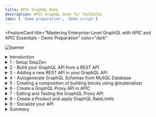 ```yaml
---
title: APIC GraphQL Demo
description: APIC GraphQL Demo for TechSales
tabs: [ 'Demo preparation', 'Demo script']
---
```



<FeatureCard
  title="Mastering Enterprise-Level GraphQL with APIC and APIC Essentials - Demo Preparation"
  color="dark"
  >

![banner](./images/banner.png)

</FeatureCard>

<span id="place1"></span>

<details>

<summary>Introduction</summary>
<br/>
The rising adoption of hybrid cloud has resulted in data stored everywhere – in different types of data stores likes data warehouses, lakes, and lakehouses as well as across different clouds and on-premises environments. APIs serve as the essential connector between different data sources and applications, which means that businesses are relying on and creating more APIs than ever before to get the data they need to power their applications and experiences.
<br/><br/>
GraphQL has rapidly become a go-to query language for companies to interact with their data and is emerging as a new standard for APIs, layering upon the investments in REST APIs and data systems. While GraphQL APIs are significantly easier for the application teams to consume, they can represent a challenge to the API Provider teams tasked with building them.  We believe that APIs built declaratively are simply better - leading to first implementation with fewer lines of clean code, faster time to deploy, and APIs with built-in performance, cost, and reliability optimizations.
<br/><br/>
Our company decided to invest in GraphQL as a new standard for APIs. GraphQL is a query language for APIs that gives an application client greater control over what data it retrieves in an API request when compared with a REST API request.
<br/><br/>
We would like to explore an easier way for developers to build GraphQL APIs, consuming data stored everywhere. Take an e-commerce application for example. With a single call, GraphQL can merge data that is found in different subsystems, like customer information, order numbers, and delivery status, and return it in an expected format. While GraphQL APIs are significantly easier for the application teams to consume, they can represent a challenge to the API teams tasked with building them, securing them, socializing them, and managing them. To ease the process of building these APIs, we would like to explore a way to create GraphQL APIs using a declarative approach for federated access to data.
<br/><br/>
On the other hand, our Development's team is having problems managing the use of GraphQL APIs in your company, including rate limits, API lifecycle, security and how to socialize these APIs with our developers ecosystem.
<br/><br/>
In this demo we will learn how to move from Zero to Enterprise in the GraphQL domain. Initially we will learn how to use API Connect Essentials (StepZen) to create a a federated GraphQL API by pulling data from disparate sources (REST API and MySQL). After that you will use IBM API Connect to create a GraphQL API proxy definition that proxies a backend GraphQL server from StepZen, and to define rate limiting controls that reflect the amount of data that is returned from the server by a request to the GraphQL API.
<br/><br/>
Here we will see how to CREATE, MANAGE, SECURE and SOCIALIZE our GraphQL APIs using IBM API Connect solutions.
<br/><br/>
Let's get started!<br/><br/>

(Demo Slides <a href="https://github.com/ibm-integration/learninghub/blob/main/src/pages/demos/mq-techsales/files/APICSlides.pptx" target="_blank" rel="noreferrer">here</a>)
<br/>
</details>

<details>
<summary>1 - Setup StepZen</summary>

<br/>

| **1.1** | **Access StepZen** |
| :--- | :--- |
| **Narration** | StepZen enables developers to easily build and deploy a single GraphQL API that gets the data they need from multiple backends. The StepZen CLI is the primary tool for creating, uploading, deploying and testing your StepZen API. The StepZen CLI enables you use to manage your StepZen schemas, configurations, and endpoints. The CLI also comes with a built-in Schema Explorer that enables you to explore and test the API you’ve deployed locally from your browser. <br/><br/> We already installed StepZen CLI here. Now we need to get the details about our StepZen account. For this demo we are using a free StepZen account, let's log in here.  |
| **Action** &nbsp; 1.1.1 | On a browser window open the <a href="http://www.stepzen.com" target="_blank">URL below</a> (1) and click on **Log In** link (2). <br/><br/>```http://www.stepzen.com```<br/><br/>![](images/setup-sz-2.png)<br/>|
| **Action** &nbsp; 1.1.2 | **Log in** with your *username* and *password*. <br/><br/>![](images/setup-sz-3.png)<br/>|

| **1.2** | **Get your Account details** |
| :--- | :--- |
| **Narration** | When we get our account, first we need to navigate to the Stepzen Dashboard. In the Account page, we will find our account name, and the two keys weneed for API authentication. |
| **Action** &nbsp; 1.2.1 | On StepZen Dashboard page, on the left menu, open the **Account** page (key icon). <br/><br/>![](images/setup-sz-5.png)<br/>|
| **Action** &nbsp; 1.2.2 | Copy the **Account name** (1) and **Admin Key** (2). You will use them in the next step. <br/><br/>![](images/setup-sz-6.png)<br/>|

| **1.3** | **StepZen CLI log In** |
| :--- | :--- |
| **Narration** | To run StepZen in the cloud, we can connect the CLI to our account to get a private and secure endpoint or use StepZen with a public account. After installing the CLI, we can connect it to our account using the login CLI command. |
| **Action** &nbsp; 1.3.1 | Using Visual Studio Code terminal window, execute the command below to log in with StepZen CLI, replace [your_account] with the account value (1) from the Account page. <br/><br/> ```stepzen login -a [your_account]``` <br/><br/>![](images/setup-sz-7.png)<br/>|
| **Action** &nbsp; 1.3.2 | Now, you need to enter your Admin Key. Copy and paste the **Admin Key** value (2) from the Account page.  <br/><br/>![](images/setup-sz-8.png)<br/>|

<br/>

**[Go to top](#place1)**

</details>

<details>
<summary>2 - Build your GraphQL API from a REST API</summary>

<br/>

| **2.1** | **Create your API directory** |
| :--- | :--- |
| **Narration** | Using StepZen, we can create a GraphQL API for backends with REST interfaces in minutes. <br/><br/>There are two ways to create our GraphQL API with StepZen when we have a REST backend. <br/><br/> <ul><li>Use the command-line interface (CLI) command stepzen import curl to specify an existing REST endpoint - StepZen introspects the endpoint and auto-generates a GraphQL schema for you.</li><li>Write your schema code in a .graphql GraphQL Schema Definition Language (SDL) file. Use the powerful GraphQL directive @rest to connect the REST endpoint, and with just a few lines of code, you have a working schema.</li></ul><br/>In this section we will learn how to use StepZen import curl on an existing REST API. This command sends a curl request to StepZen and parses the GraphQL types from the JSON response.<br/><br/>Before we build our GraphQL API, let’s create a new directory.|
| **Action** &nbsp; 2.1.1 | On Visual Studio Code Terminal, execute the command below to create a new directory. <br/><br/>```mkdir product-demo```<br/><br/>![](images/build-rest1-1.png)|
| **Action** &nbsp; 2.1.2 | Change to the new directory. <br/>```cd product-demo```<br/><br/>![](images/build-rest1-2.png)|

| **2.2** | **Initialize the StepZen workspace** |
| :--- | :--- |
| **Narration** | We need to initialize the StepZen workspace in our working directory. Let's use the StepZen CLI init command to do it. |
| **Action** &nbsp; 2.2.1 | On Visual Studio Code Terminal, execute the command below.<br/><br/>```stepzen init --endpoint=api/product-demo```<br/><br/>![](images/build-rest1-3.png)|

| **2.3** | **Introspects the REST endpoint** |
| :--- | :--- |
| **Narration** | Let's take advantage of StepZen to introspects the REST endpoint and auto-generates a GraphQL schema for us. Here we are using a REST API developed by our company's DEV team with CUSTOMERS information. |
| **Action** &nbsp; 2.3.1 | On Visual Studio Code Terminal, execute the command below.<br/><br/>```stepzen import curl "https://introspection.apis.stepzen.com/customers" --query-name "customers"```<br/><br/>![](images/build-rest1-4.png)|

| **2.4** | **Explore graphQL schema** |
| :--- | :--- |
| **Narration** | Our first GraphQL API was created. Let's explore the graphQL schema! First, we need to open our project folder and open the index.graphql file on curl folder. Here we have all the schema of our customers REST API.  We will not deploy this GraphQL yet. Before that, let's import another REST endpoint. |
| **Action** &nbsp; 2.4.1 | On Visual Studio Code, click on **Explorer** icon (1) and click **Open Folder** (2).<br/><br/> ![](images/build-rest1-5.png)|
| **Action** &nbsp; 2.4.2 | Select the new created **product-demo** folder (1) and click **Select Folder** (2).<br/><br/> ![](images/build-rest1-6.png) |
| **Action** &nbsp; 2.4.3 | If necessary, click **Yes, I trust the authors** button. <br/><br/> ![](images/build-rest1-7.png) |
| **Action** &nbsp; 2.4.4 | To see the GraphQL schema, open the **curl** folder and select the **index.graphql** file (1). You are welcome to explore and check the .graphQL file (2). <br/><br/> ![](images/build-rest1-8.png) |
| **Action** &nbsp; 2.4.5 | If necessary, click **View > Terminal** to see the terminal window again. <br/><br/> ![](images/build-rest1-9.png) |

<br/>

**[Go to top](#place1)**

</details>

<details>
<summary>3 - Adding a new REST API in your GraphQL API</summary>

<br/>

| **3.1** | **Import a new REST API** |
| :--- | :--- |
| **Narration** | Now, let's improve our GraphQL API by addding another REST API. We just need to execute the import command again with a new REST URL to add a new REST API. |
| **Action** &nbsp; 3.1.1 | On Visual Studio Code Terminal, execute the command below to import another REST API.<br/><br/>```stepzen import curl "https://introspection.apis.stepzen.com/orders" --query-name "orders" --query-type "Order"```<br/><br/> ![](images/build-rest2-1.png)|

| **3.2** | **Explore schema** |
| :--- | :--- |
| **Narration** | To check the new graphQL schema, we just need to open the curl-01 folder and open the new index.graphql file. Here we can see the schema of the orders API.  <br/><br/>This third schema in the product-demo folder is aggregating the other two schemas of our two different REST APIs.  |
| **Action** &nbsp; 3.2.1 | Open the **curl-01** folder and open the new **index.graphql** file (1). You are welcome to explore the new schema (2).<br/><br/> ![](images/build-rest2-2.png)|
| **Action** &nbsp; 3.2.2 | Open the third schema, the **index.graphql** file in the **product-demo** folder (1) and check this schema is referencing the other two schemas (2).<br/><br/> ![](images/build-rest2-3.png)|

| **3.3** | **Start the endpoint** |
| :--- | :--- |
| **Narration** | StepZen can be deployed and run as a managed service on StepZen's cloud, on a virtual private cloud, or in a colocation data center. Whatever your choice of deployment, StepZen helps you build clean, declarative, consistent APIs and run them at scale with built-in optimizations.<br/><br/> To Deploy and run our endpoint, from command line, let's run stepzen start command. <br/><br/> This command does three things:<ul><li>Deploys the code in the current directory (or the directory provided via the --dir flag) to the specified endpoint on StepZen.</li><li>Watches the directory for changes and automatically deploys them to the endpoint specified.</li><li>Share a URL with StepZen's Schema Explorer that enables you to test your API by exploring the queries and types available and querying the API running on StepZen.</li></ul>The StepZen dashboard provides a playground for testing your GraphQL API. Let's open it to explore our GraphQL API.  |
| **Action** &nbsp; 3.3.1 | On Visual Studio Code terminal,  run the command below to initialize your endpoint.<br/>```stepzen start```<br/><br/> ![](images/build-rest2-4.png)|
| **Action** &nbsp; 3.3.2 | Show the stepzen start return.<br/><br/> ![](images/build-rest2-4-2.png)|
| **Action** &nbsp; 3.3.3 | Scroll down your terminal page to see the Dashboard URL of your API. Copy and paste it in you browser window.<br/><br/> ![](images/build-rest2-5.png)|

| **3.4** | **Test the endpoint** |
| :--- | :--- |
| **Narration** | The StepZen dashboard provides a playground for testing your GraphQL API. In the Dashboard we can play with different queries, for example, let's try the orders query.<br/><br/>Let's try a customers query now, with some fields. Remember, with this GraphQL API, we are consuming data from two different REST APIs. And we can do that with APIs from different types of data sources as well. |
| **Action** &nbsp; 3.4.1 | Go ahead and click **Execute Query** button (1) to test the orders query.  Check the result data (2).<br/><br/> ![](images/build-rest2-6.png)|
| **Action** &nbsp; 3.4.2 | You are welcome to play with the Builder section (1), to create queries with different values. For example, delete the order query, and create a customers query with some fields (2). Execute the query again (3) and check the result data (4).<br/><br/> ![](images/build-rest2-7.png) |

<br/>

**[Go to top](#place1)**

</details>

<details>
<summary>4 - Autogenerate GraphQL Schemas from MySQL Database</summary>

<br/>

| **4.1** | **Import MySQL schema** |
| :--- | :--- |
| **Narration** | Now, let's see how to create a GraphQL API with a SQL database backend. <br/><br/> There are two ways to create your GraphQL API with StepZen when you have a SQL database backend. <ul><li>Use the command-line interface (CLI) command stepzen import [mysql OR postgresql] to specify your database - StepZen introspects it and auto-generates a GraphQL schema for you.</li><li>Write your schema code in a .graphql GraphQL Schema Definition Language (SDL) file. Use the GraphQL directive @dbquery to connect the database, and with just a few lines of code, you have a working schema.)</li></ul>Here, we will see how to use stepzen import mysql command. Our company database's team provided use with a MySQL database. Let's use StepZen CLI command to import it. |
| **Action** &nbsp; 4.1.1 | On Visual Studio Code terminal, cancel the current execution (CTRL+C). And execute the command below to create a GraphQL API that connects data from a database backend.<br/><br/>```stepzen import mysql --db-host='db.introspection.stepzen.net' --db-database='introspection' --db-user='testUserIntrospection' --db-password='HurricaneStartingSample1934' --name=mysql```<br/><br/> ![](images/build-mysql-1.png) |

| **4.2** | **Explore MySQL schema** |
| :--- | :--- |
| **Narration** | To check the new graphQL schema, open the mysql folder and open the new index.graphql file. Here we have our database schema from MySQL. <br/><br/> By now, we are invoking two REST APIs and one MySQL database in our GraphQL API. |
| **Action** &nbsp; 4.2.1 | On VSCode, open the **mysql** folder and open the new **index.graphql** file (1). You are welcome to explore the new schema (2). <br/><br/>  ![](images/build-mysql-2.png)|

<br/>

**[Go to top](#place1)**

</details>

<details>
<summary>5 - Creating a composition of building blocks using @materializer</summary>

<br/>

| **5.1** | **Create the getAddressById query** |
| :--- | :--- |
| **Narration** | In many organizations, APIs are built around organizations or domains. For example, a B2C retail business might have customer APIs, e-commerce APIs, marketing APIs, and so on. These APIs are typically built by semi-independent teams, and usually have some common lightweight structures (like authentication, documentation, etc.), but otherwise are constructed independently. And they might appear in the same portal for the API consumer, but there is nothing that connects them. <br/><br/> Because GraphQL APIs are designed to “stitch” data together, GraphQL represents an opportunity to connect APIs easily—even those built by independent teams.  GraphQL federation is a critical element of your GraphQL architecture. Federation is about assembling the work of independent teams into one, or possibly a few, uber GraphQL APIs. Let's see how to do it!  <br/><br/> First, let's create a query to getAddressById in our MySQL database. |
| **Action** &nbsp; 5.1.1 | On the **index.graphql** from **mysql** folder (1), scroll down to see the ‘*type Query*’ declaration. Below the sentence "**Queries for type ‘Address’**" include the query code below (2).<br/><br/>This code is defining a getAddressById query to select address from mySQL database.<br/><br/> ![](images/merge-blocks-1.png)|
| **Action** &nbsp; 5.1.2 | **Save** the file (File > Save or CTRL+S).<br/>|

| **5.2** | **Create a composition with @materializer** |
| :--- | :--- |
| **Narration** | By now we have multiple subgraphs, we can link types across subgraphs with @materializer. Let's do it! <br/><br/>We just need to change our address field to use the getAdressById query that we have just created. We can easily link these two subgraphs with @materializer. |
| **Action** &nbsp; 5.2.1 | Open the **index.graphql** file from **curl** folder (1), this is the schema from customers REST API.  Scroll down to see the ‘*type RootEntry*’ section.  By now, the address is coming from the REST API endpoint. Let's change it to get this value from MySQL database. Replace the current address type definition (address: Address) for the code below (2). <br/><br/> ![](images/merge-blocks-2.png)|
| **Action** &nbsp; 5.2.2 |  **Save** the file (File > Save or CTRL+S).<br/> |

| **5.3** | **Test the composition** |
| :--- | :--- |
| **Narration** | We are ready to deploy our new API. Now we can test the new API, by creating a customers query including address attributes.<br/><br/>Here we have the result, including data from REST API and MySQL database at the same time.<br/><br/>Before we move to API Connections part, to see how to manage, secure and socialize this API, we need to take a copy of our API endpoint and the Authorization header. We will need them later to invoke our API.<br/><br/>One important point to highlight here is about how StepZen controls access to GraphQL schemas and endpoints.<br/><br/>As we build out our GraphQL APIs, we will want to add access control mechanisms to prevent unauthorized use of these endpoints. StepZen supports two different solutions for this problem.<ul><li>API Keys: we can use API keys to control access to the entire endpoint. API keys are the default access control mechanism.</li><li>And Field Policies: we can use Field policies to control access to specific entry point fields on the endpoint. Field policies provide fine-grained access control to your GraphQL API, using a model similar to attribute-based access control.</li></ul>StepZen provides two different types of API keys for use with an account: Admin Keys and API Keys. Admin keys provide administrative-level access to your account, and should only be used at development time. API keys provide more limited access to your account, and should be used for production.<br/><br/>In this demo, for simplification purpose, we will use the Admin Keys to access our API. In a real environment, we should use API Keys or Field Policies to improve our API’s security.|
| **Action** &nbsp; 5.3.1 | On Visual Studio Code terminal, execute the command below.```stepzen start```<br/><br/> ![](images/merge-blocks-3.png)|
| **Action** &nbsp; 5.3.2 | Back to the browser, refresh the Stepzen Dashboard page. |
| **Action** &nbsp; 5.3.3 | On the StepZen Dashboard page, use the Builder section (1), to create a customers query including address attributes (2). Execute the query again (3) and check the result data is coming from Rest and MySQL database (4).<br/><br/>![](images/merge-blocks-4.png) |
| **Action** &nbsp; 5.3.4 | Take a copy of your API endpoint (1) and the Authorization header (2).<br/><br/> ![](images/merge-blocks-5.png)|
| **Action** &nbsp; 5.3.5 | <pre>Test ```dasjdhasjdhs </br> dsadas das <br/>sad asds```</pre> |
<br/>

**[Go to top](#place1)**

</details>

<details>
<summary>6 - Create a GraphQL Proxy API in APIC</summary>

<br/>

| **6.1** | **Access your APIC Environment** |
| :--- | :--- |
| **Narration** | Great, our GraphQL API was created. However our developer's team still need a comprehensive API solution and strategy to manage these new GraphQL APIs from a unified and centrally visible solution. <br/><br/>They are looking for an integrated API management offering, with capabilities and tooling for all phases of the API lifecycle. Key steps of the API lifecycle include create, secure, manage, socialize, and analyze the APIs.<br/><br/>IBM API Connect is a full lifecycle API management solution that uses an intuitive experience to help consistently create, manage, secure, socialize and monetize APIs, which promotes digital transformation on premises and across clouds. This means we can power digital apps and spur innovation in real-time. IBM API Connect is also available as-a-Service as a highly scalable, fully managed API management platform on Amazon Web Services (AWS).<br/><br/>Let's explore how IBM API Connect will support our development team to manage our GraphQL APIs.  For this demo, we are using a trial account of IBM APIC on AWS.  |
| **Action** &nbsp; 6.1.1 | In your email inbox (that you used to create the APIC trial account), search for **IBM SaaS** (1), open the "**Your API Connect trial is ready**" email (2). <br/><br/> ![](images/apic-proxy-1.png) |
| **Action** &nbsp; 6.1.2 | Now, click **Access trial** button.<br/><br/> ![](images/apic-proxy-2.png) |
| **Action** &nbsp; 6.1.3 | Log in with your APIC user and password.<br/><br/> ![](images/apic-proxy-3.png)|

| **6.2** | **Create a new API from existing GraphQL service** |
| :--- | :--- |
| **Narration** | Here, you are on your API Connect Enterprise as a Service environment. API Connect Enterprise as a Service is a cloud-based edition of IBM API Connect. Using API Connect Enterprise as a Service enables you to work in the cloud to create, manage, secure, and socialize APIs using our latest user experiences, innovation, and industry standards for full API lifecycle management.<br/><br/>API Connect Enterprise as a Service uses software-as-a-service as a delivery model. With this model, API Connect is hosted on Amazon Web Services and is managed by IBM. You pay for using the software without worrying about owning and maintaining the underlying infrastructure. With API Connect Enterprise as a Service, you pay for usage through your AWS bill.<br/><br/>IBM API Connect enables you to create a GraphQL API proxy definition that proxies a backend GraphQL server. API Connect extends the GraphQL standard by providing, in a GraphQL API definition, the ability to configure a range of settings that are used to calculate the complexity of a GraphQL request and an associated cost that counts towards the rate limit..<br/><br/>Let’s see how to create a GraphQL Proxy API. |
| **Action** &nbsp; 6.2.1 | Click on the **Develop** menu. <br/><br/> ![](images/apic-home.png)|
| **Action** &nbsp; 6.2.2 | Then click **Add->API**. <br/><br/> ![](images/apic-proxy-5.png) |
| **Action** &nbsp; 6.2.3 | Select **From Existing GraphQL service (GraphQL proxy)** (1).  Then click **Next** (2). <br/><br/> ![](images/apic-proxy-6.png)|

| **6.3** | **Add the details of your GraphQL service** |
| :--- | :--- |
| **Narration** | Now, we need to add details from our GraphQL API created with API Connect Essentials (StepZen).  When we point to an existing GraphQL server, API Connect introspects the service and automatically creates a GraphQL proxy service. <br/><br/> As described earlier in this lab, your StepZen API is using an API Key approach to control access to the entire endpoint. Because of that, you need to include the API Key in the Authorization Header of the HTTP Header. Here you will include that to read the API Schema for introspection to setup this proxy API, and it will be used this one time only and not be saved for later to call the API itself. Let’s do it! <br/><br/> The schema validator reports warning and errors if found. Let's ignore the schema warning by now, will fix this warning in later steps.<br/><br/> Great! API Connect successfully created a GraphQL proxy API. |
| **Action** &nbsp; 6.3.1 | Enter the following values: <br/> &nbsp;&nbsp&nbsp Title: **customers** (1)<br/> &nbsp;&nbsp&nbsp GraphQL server URL: [*Your API URL copied from StepZen Dashboard*] (for example: https://wanaka.stepzen.net/api/product-demo/__graphql) (2) <br/><br/> ![](images/apic-proxy-7.png) |
| **Action** &nbsp; 6.3.2 | In the *HTTP Header* section, click **Add** (1) to enter **Authorization** (2) as *Header* and paste the *API Key value* that you copied from the *StepZen Dashboard Headers* section as *Value* (3). Then click *Next* (4). <br/><br/> ![](images/apic-proxy-8.png)|
| **Action** &nbsp; 6.3.3 | In the Paths section, select **all** the available endpoints (1), then click **Next** (2). <br/><br/> ![](images/apic-proxy-9.png) |
| **Action** &nbsp; 6.3.4 | Keep both **Secure using Client ID** and **CORS** checked (1) and click **Next** (2).<br/><br/> ![](images/apic-proxy-10.png) |
| **Action** &nbsp; 6.3.5 | Great! API Connect successfully created a GraphQL proxy API.<br/><br/> ![](images/apic-proxy-11.png)|

<br/>

**[Go to top](#place1)**

</details>

<details>
<summary>7 - Editing and Testing the GraphQL Proxy API</summary>

<br/>

| **7.1** | **Edit API** |
| :--- | :--- |
| **Narration** |  |
| **Action** &nbsp; 7.1.1 | <br/><br/> |
| **Action** &nbsp; 7.1.2 | <br/><br/> |

| **7.2** | **Apply suggestions** |
| :--- | :--- |
| **Narration** |  |
| **Action** &nbsp; 7.2.1 | <br/><br/> |
| **Action** &nbsp; 7.2.2 | <br/><br/> |
| **Action** &nbsp; 7.2.3 | <br/><br/> |

| **7.3** | **Edit Gateway Flow** |
| :--- | :--- |
| **Narration** |  |
| **Action** &nbsp; 7.3.1 | <br/><br/> |
| **Action** &nbsp; 7.3.2 | <br/><br/> |
| **Action** &nbsp; 7.3.3 | <br/><br/> |
| **Action** &nbsp; 7.3.4 | <br/><br/> |

| **7.4** | **Test the API** |
| :--- | :--- |
| **Narration** |  |
| **Action** &nbsp; 7.4.1 | <br/><br/> |
| **Action** &nbsp; 7.4.2 | <br/><br/> |
| **Action** &nbsp; 7.4.3 | <br/><br/> |
| **Action** &nbsp; 7.4.4 | <br/><br/> |
| **Action** &nbsp; 7.4.5 | <br/><br/> |
| **Action** &nbsp; 7.4.6 | <br/><br/> |
| **Action** &nbsp; 7.4.7 | <br/><br/> |

| **7.5** | **Add the authorization header** |
| :--- | :--- |
| **Narration** |  |
| **Action** &nbsp; 7.5.1 | <br/><br/> |
| **Action** &nbsp; 7.5.2 | <br/><br/> |
| **Action** &nbsp; 7.5.3 | <br/><br/> |
| **Action** &nbsp; 7.5.4 | <br/><br/> |
| **Action** &nbsp; 7.5.5 | <br/><br/> |

| **7.6** | **Test the new header** |
| :--- | :--- |
| **Narration** |  |
| **Action** &nbsp; 7.6.1 | <br/><br/> |
| **Action** &nbsp; 7.6.2 | <br/><br/> |

<br/>

**[Go to top](#place1)**

</details>

<details>
<summary>8 - Create a Product and apply GraphQL RateLimits</summary>

<br/>

| **8.1** | **Add new Product** |
| :--- | :--- |
| **Narration** |  |
| **Action** &nbsp; 8.1.1 | <br/><br/> |
| **Action** &nbsp; 8.1.2 | <br/><br/> |
| **Action** &nbsp; 8.1.3 | <br/><br/> |
| **Action** &nbsp; 8.1.4 | <br/><br/> |
| **Action** &nbsp; 8.1.5 | <br/><br/> |
| **Action** &nbsp; 8.1.6 | <br/><br/> |
| **Action** &nbsp; 8.1.7 | <br/><br/> |

| **8.2** | **Review the Plans** |
| :--- | :--- |
| **Narration** |  |
| **Action** &nbsp; 8.2.1 | <br/><br/> |
| **Action** &nbsp; 8.2.2 | <br/><br/> |
| **Action** &nbsp; 8.2.3 | <br/><br/> |
| **Action** &nbsp; 8.2.4 | <br/><br/> |

<br/>

**[Go to top](#place1)**

</details>

<details>
<summary>9 - Socialize your API</summary>

<br/>

| **9.1** | **Access the Developer Portal** |
| :--- | :--- |
| **Narration** |  |
| **Action** &nbsp; 9.1.1 | <br/><br/> |
| **Action** &nbsp; 9.1.2 | <br/><br/> |
| **Action** &nbsp; 9.1.3 | <br/><br/> |

| **9.2** | **Register a Developer Acccount** |
| :--- | :--- |
| **Narration** |  |
| **Action** &nbsp; 9.2.1 | <br/><br/> |
| **Action** &nbsp; 9.2.2 | <br/><br/> |
| **Action** &nbsp; 9.2.3 | <br/><br/> |
| **Action** &nbsp; 9.2.4 | <br/><br/> |

| **9.3** | **Create a new Application** |
| :--- | :--- |
| **Narration** |  |
| **Action** &nbsp; 9.3.1 | <br/><br/> |
| **Action** &nbsp; 9.3.2 | <br/><br/> |
| **Action** &nbsp; 9.3.3 | <br/><br/> |
| **Action** &nbsp; 9.3.4 | <br/><br/> |
| **Action** &nbsp; 9.3.5 | <br/><br/> |
| **Action** &nbsp; 9.3.6 | <br/><br/> |
| **Action** &nbsp; 9.3.7 | <br/><br/> |
| **Action** &nbsp; 9.3.8 | <br/><br/> |
| **Action** &nbsp; 9.3.9 | <br/><br/> |

| **9.4** | **Test the API** |
| :--- | :--- |
| **Narration** |  |
| **Action** &nbsp; 9.4.1 | <br/><br/> |
| **Action** &nbsp; 9.4.2 | <br/><br/> |
| **Action** &nbsp; 9.4.3 | <br/><br/> |
| **Action** &nbsp; 9.4.4 | <br/><br/> |

| **9.5** | **Analyze the API** |
| :--- | :--- |
| **Narration** |  |
| **Action** &nbsp; 9.5.1 | <br/><br/> |
| **Action** &nbsp; 9.5.2 | <br/><br/> |

<br/>

**[Go to top](#place1)**

</details>



<details>
<summary>Summary</summary>

<br/>
Let’s summarize what we’ve done today. In the demo we:
<br/><br/>
<ul>
<li>Created a GraphQL API using a declarative approach using API Connect Essentials (StepZen);</li>
<li>Created a GraphQL API using different sources (two REST services and one MySQL database);</li>
<li>Created a graph composition using @materializer;</li>
<li>Deployed the new GraphQL API on StepZen Cloud runtime;</li>
<li>Created a GraphQL Proxy API in API Connect to call the GraphQL API on StepZen;</li>
<li>Managed our API and set up the security and rate limits;</li>
<li>Create a Product and apply GraphQL RateLimits;</li>
<li>Socialize our GraphQL API on Developer Portal and demonstrated how a developer can use the API portal to perform self-service consumption of the API;</li>
</ul>
<br/><br/>
From a business perspective, we used APIs to automate a series of steps to: obtain customer and order information from different sources (legacy services and databases). We presented how API is the foundation of a digital transformation journey.
<br/><br/>
For developers, we demonstrated an easier way to build GraphQL APIs, consuming data stored everywhere.  At the same time, we presented a complete API Management solution that enables them to create, secure, socialize and manage APIs.
<br/><br/>
Thank you for attending today’s presentation.
<br/>

**[Go to top](#place1)**

</details>
